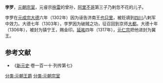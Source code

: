 '''孛罗'''，[[元朝|元朝]][[宗室|宗室]]，元睿宗[[拖雷|拖雷]]的曾孙，[[阿里不哥|阿里不哥]]第三子乃剌忽不花的儿子。

孛罗在[[元成宗|元成宗]][[大德_(元朝)|大德]]六年（1302年）因为诬告济南王[[也只里|也只里]]，被贬谪到[[四川|四川]]八剌军中效力。大德七年（1303年），孛罗因为破贼之功，征召回到京师[[大都|大都]]。大德十年（1306年），被封为镇宁王，赐金印。[[延祐|延祐]]四年（1317年），[[元仁宗|元仁宗]]把他进封为冀王。 
==参考文献==
* 《[[新元史|新元史]]·卷一百一十·列传第七》
[[分类:元朝王爵|分类:元朝王爵]]
[[分类:元朝宗室|分类:元朝宗室]]